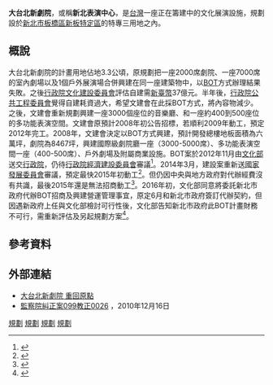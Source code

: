 {{台灣規劃中建設}}
{{Infobox Modern Building
|image             =
|caption           = 
|name              =  大台北新劇院
|location_town     = [[新北市|新北市]][[板橋區_(台灣)|板橋區]]漢生東路、文化路口
|location_country  = {{ROC-TW}}
|architect         = 
|construction_start_date= 未定
|completion_date   = 未定
|cost              = 
}}
'''大台北新劇院'''，或稱'''新北表演中心'''，是[[台灣|台灣]]一座正在籌建中的文化展演設施，規劃設於[[新北市|新北市]][[板橋區_(台灣)|板橋區]][[新板橋車站特定專用區|新板特定區]]的特專三用地之內。

== 概說 ==
大台北新劇院的計畫用地佔地3.3公頃，原規劃把一座2000席劇院、一座7000席的室內劇場以及1個戶外展演場合併興建在同一座建築物中，以[[BOT|BOT]]方式辦理結果失敗。之後[[行政院文化建設委員會|行政院文化建設委員會]]評估自建需[[新臺幣|新臺幣]]37億元。半年後，[[行政院公共工程委員會|行政院公共工程委員會]]覺得自建耗資過大，希望文建會在此採BOT方式，將內容物減少。之後，文建會重新規劃興建一座3000個座位的音樂廳、和一座約400到500座位的多功能表演空間。文建會原預計2008年初公告招標，若順利2009年動工，預定2012年完工。2008年，文建會決定以BOT方式興建，預計開發總樓地板面積為六萬坪，劇院為8467坪，興建國際級劇院廳一座（3000-5000席）、多功能表演空間一座（400-500席）、戶外劇場及附屬商業設施。BOT案於2012年11月由[[中華民國文化部|文化部]]送交[[行政院|行政院]]，仍待[[行政院經濟建設委員會|行政院經濟建設委員會]]審議<ref>{{Cite news |url=http://www.libertytimes.com.tw/2012/new/nov/8/today-taipei7.htm |title=《大台北新劇院》 維護費每年1億 議員質疑 |author=曾德峰 |publisher=自由時報 |date=2012-11-08 |accessdate=2013-02-04 |archive-date=2014-02-05 |archive-url=https://web.archive.org/web/20140205102858/http://www.libertytimes.com.tw/2012/new/nov/8/today-taipei7.htm |dead-url=no }}</ref>。2014年3月，建設案重新送[[中華民國國家發展委員會|國家發展委員會]]審議，預定最快2015年初動工<ref>{{cite news|author=郭顏慧|title=開發延宕 大台北新劇院基地 淪停車場|url=http://news.ltn.com.tw/news/local/paper/759777|work=|publisher=[[自由時報|自由時報]]|date=2014年3月6日|accessdate=2016年6月19日|archive-date=2019年5月23日|archive-url=https://web.archive.org/web/20190523041053/https://news.ltn.com.tw/news/local/paper/759777|dead-url=no}}</ref>。但仍因中央與地方政府對代辦經費沒有共識，最後2015年還是無法招商動工<ref>{{cite news |author=陳韋宗 |title=喊了11年 新北表演中心又難產 |url=http://news.ltn.com.tw/news/local/paper/934189 |work= |publisher=[[自由時報|自由時報]] |date=2015年11月21日 |accessdate=2016年2月6日 |archive-date=2019年5月22日 |archive-url=https://web.archive.org/web/20190522144649/https://news.ltn.com.tw/news/local/paper/934189 |dead-url=no }}</ref>。2016年初，文化部同意將委託新北市政府代辦BOT招商及興建營運管理事宜，原定6月和新北市政府簽訂代辦契約，但因遇新政府上任與文化部檢討可行性後，文化部告知新北市政府此BOT計畫財務不可行，需重新評估及另起規劃方案<ref>{{cite news |author=賴筱桐 |title=新北表演中心BOT案 文化部：重新評估 |url=http://news.ltn.com.tw/news/local/paper/1051735 |work= |publisher=[[自由時報|自由時報]] |date=2016年11月14日 |accessdate=2017年1月1日 |archive-date=2019年5月22日 |archive-url=https://web.archive.org/web/20190522144837/https://news.ltn.com.tw/news/local/paper/1051735 |dead-url=no }}</ref>。

==參考資料==
{{Reflist}}

== 外部連結 ==
*[https://web.archive.org/web/20160304105411/http://ttcc.ttcc.gov.tw/paper/news_img/960926/9609260171.JPG 大台北新劇院 重回原點]
*[http://www.cy.gov.tw/sp.asp?xdUrl=./di/edoc/eDocForm_Read.asp&ctNode=911&AP_Code=eDoc&Func_Code=t02&case_id=099000278 監察院糾正案099教正0026] {{Wayback|url=http://www.cy.gov.tw/sp.asp?xdUrl=.%2Fdi%2Fedoc%2FeDocForm_Read.asp&ctNode=911&AP_Code=eDoc&Func_Code=t02&case_id=099000278 |date=20190521234153 }}，2010年12月16日

{{國際藝術及流行音樂中心}}
{{Portal bar|臺灣|臺北|建築|政府|文化}}
[[Category:台灣劇院|規劃]]
[[Category:新北市建築物|規劃]]
[[Category:新北市藝文場所|規劃]]
[[Category:新北市板橋區的藝文場館|規劃]]
